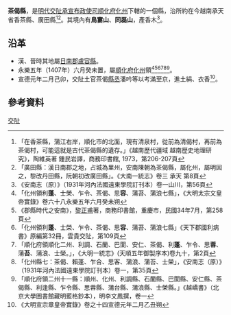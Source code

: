 '''茶偈縣'''，是[[明代|明代]][[交阯承宣布政使司|交阯承宣布政使司]][[順化府|順化府]][[化州_(交阯)|化州]]下轄的一個縣，治所約在今越南承天省香茶縣、廣田縣<ref>「在香茶縣，蒲江右岸，順化市的北面，現有清泉村，從前為清偈村，再前為茶偈村，可能這就是古代茶偈縣的遺存。」《越南歷代疆域 越南歷史地理研究》，陶維英著 鍾民岩譯，商務印書館, 1973，第206-207頁</ref><ref>「廣田縣：漢日南郡之地，占城為里州，安南陳朝為茶偈縣，屬化州，屬明因之，黎改丹田縣，阮朝初改廣田縣」。《大南一統志》卷三 承天 第8頁</ref>。其境內有'''鳥寠山'''、'''同磊山'''，產香木<ref>《安南志（原）》（1931年河內法國遠東學院訂刊本）卷一山川，第56頁</ref>。
== 沿革 ==
* 漢、晉時其地屬[[日南郡|日南郡]][[盧容縣|盧容縣]]。
* 永樂五年（1407年）六月癸未置，屬[[順化府|順化府]][[化州_(交阯)|化州]]領<ref>「化州領利'''蓬'''、士榮、乍令、茶偈、思'''容'''、蒲苔、蒲浪七縣」，《大明太宗文皇帝實錄》卷六十八永樂五年六月癸未朔</ref><ref>《郡縣時代之安南》，[[黎正甫|黎正甫]]著，商務印書館，重慶市，民國34年7月，第258頁</ref><ref>「化州領利'''蓬'''、士榮、乍令、茶偈、思'''容'''、蒲苔、蒲浪七縣」《天下郡國利病書》原編第32冊，雲貴交阯，第109頁</ref><ref>「順化府領順化二州、利調、石蘭、巴閬、安仁、茶偈、利'''蓬'''、乍令、思'''蓉'''、蒲'''苔'''、蒲浪、士榮。」，《大明一統志》(天順五年御製序本)卷九十，第2頁</ref><ref>「化州縣七：茶偈、賴蓬、乍合、思客、蒲浪、蒲苔、士榮」，《安南志（原）》（1931年河內法國遠東學院訂刊本）卷一，第35頁</ref><ref>「順化府領二州十一縣：順州、化州、利調縣、石蘭縣、巴閬縣、安仁縣、茶偈縣、利逢縣、乍令縣、思蓉縣、蒲台縣、蒲浪縣、士榮縣。」《越嶠書》（北京大學圖書館藏明藍格鈔本），明李文鳳撰，卷一</ref>。
* 宣德元年二月己卯，交阯土官茶偈[[縣丞|縣丞]]潘吟等以考滿至京，進土絹、衣香<ref>《大明宣宗章皇帝實錄》卷之十四宣德元年二月乙丑朔</ref>。

== 參考資料 ==
{{reflist}}
{{交阯承宣布政使司行政區劃}}
[[Category:明朝縣份|交阯]]